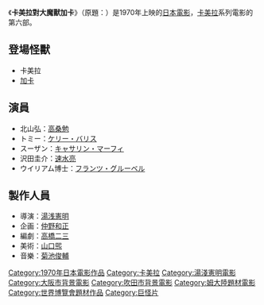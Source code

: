 {{NoteTA
|T=zh-cn:加美拉对大魔兽加卡;zh-tw:卡美拉對大魔獸加卡；
|1=zh-cn:加美拉;zh-tw:卡美拉
}}
{{Infobox Film
| name               = 卡美拉對大魔獸加卡
| original_name      = ガメラ対大魔獣ジャイガー
| image              = 
| caption            = 
| director           = [[湯浅憲明|湯浅憲明]]
| producer           = 
| writer             = 
| starring           = 
| music              = 
| narrator           = 
| cinematography     = 
| editing            = 
| production_company = 
| distributor        = 
| released           = 
| runtime            = 
| country            = {{JPN}}
| language           = 日語
| budget             = 
| gross              = 
| preceded_by        = [[卡美拉對大惡獸基龍|卡美拉對大惡獸基龍]]
| followed_by        = [[卡美拉對深海怪獸吉古拉|卡美拉對深海怪獸吉古拉]]
| website            = 
| amg_id             = 
| imdb_id            = 
| cn_name            = 
| hk_name            = 
| tw_name            = 
}}
《'''卡美拉對大魔獸加卡'''》（原題：{{lang|ja|'''ガメラ対大魔獣ジャイガー'''}}）是1970年上映的[[日本|日本]][[電影|電影]]，[[卡美拉|卡美拉]]系列電影的第六部。

== 登場怪獸 ==
*卡美拉
*[[加卡_(特攝怪獸)|加卡]]

== 演員 ==
* 北山弘：[[高桑勉|高桑勉]]
* トミー：[[ケリー・バリス|ケリー・バリス]]
* スーザン：[[キャサリン・マーフィ|キャサリン・マーフィ]]
* 沢田圭介：[[速水亮|速水亮]]
* ウイリアム博士：[[フランツ・グルーベル|フランツ・グルーベル]]

== 製作人員 ==
*導演：[[湯浅憲明|湯浅憲明]]
*企画：[[仲野和正|仲野和正]] 
*編劇：[[高橋二三|高橋二三]]
*美術：[[山口煕|山口煕]] 
*音樂：[[菊池俊輔|菊池俊輔]]

{{Gamera}}
{{湯浅憲明監督作品}}
{{Japanese film-stub}}
{{DEFAULTSORT:Gamera Tai Daimajū Jaigā}}
[[Category:1970年日本電影作品|Category:1970年日本電影作品]]
[[Category:卡美拉|Category:卡美拉]]
[[Category:湯淺憲明電影|Category:湯淺憲明電影]]
[[Category:大阪市背景電影|Category:大阪市背景電影]]
[[Category:吹田市背景電影|Category:吹田市背景電影]]
[[Category:姆大陸題材電影|Category:姆大陸題材電影]]
[[Category:世界博覽會題材作品|Category:世界博覽會題材作品]]
[[Category:巨怪片|Category:巨怪片]]